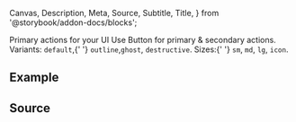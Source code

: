   Canvas,
  Description,
  Meta,
  Source,
  Subtitle,
  Title,
} from '@storybook/addon-docs/blocks';

<Meta title='UI/Button/Docs' of={ButtonStories} />
<Title>Button</Title>
<Subtitle>Primary actions for your UI</Subtitle>

<Description>
  Use Button for primary & secondary actions. Variants: <code>default</code>,{' '}
  <code>outline</code>,<code>ghost</code>, <code>destructive</code>. Sizes:{' '}
  <code>sm</code>, <code>md</code>, <code>lg</code>, <code>icon</code>.
</Description>

## Example

<Canvas of={ButtonStories.Primary} />

## Source

<Source of={ButtonStories.Primary} />

